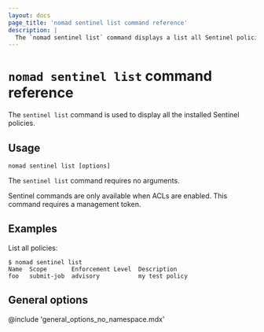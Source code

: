 ```yaml
---
layout: docs
page_title: 'nomad sentinel list command reference'
description: |
  The `nomad sentinel list` command displays a list all Sentinel policies installed in Nomad Enterprise.
---
```


# `nomad sentinel list` command reference

The `sentinel list` command is used to display all the installed Sentinel
policies.

<EnterpriseAlert product="nomad"/>

## Usage

```plaintext
nomad sentinel list [options]
```

The `sentinel list` command requires no arguments.

Sentinel commands are only available when ACLs are enabled. This command
requires a management token.

## Examples

List all policies:

```shell-session
$ nomad sentinel list
Name  Scope       Enforcement Level  Description
foo   submit-job  advisory           my test policy
```

## General options

@include 'general_options_no_namespace.mdx'
